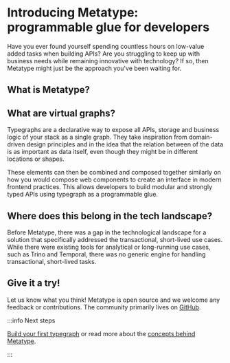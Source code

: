 
# Introducing Metatype: programmable glue for developers

Have you ever found yourself spending countless hours on low-value added tasks when building APIs? Are you struggling to keep up with business needs while remaining innovative with technology? If so, then Metatype might just be the approach you've been waiting for.

## What is Metatype?

<Metatype />

## What are virtual graphs?

Typegraphs are a declarative way to expose all APIs, storage and business logic of your stack as a single graph. They take inspiration from domain-driven design principles and in the idea that the relation between of the data is as important as data itself, even though they might be in different locations or shapes.

These elements can then be combined and composed together similarly on how you would compose web components to create an interface in modern frontend practices. This allows developers to build modular and strongly typed APIs using typegraph as a programmable glue.

## Where does this belong in the tech landscape?

Before Metatype, there was a gap in the technological landscape for a solution that specifically addressed the transactional, short-lived use cases. While there were existing tools for analytical or long-running use cases, such as Trino and Temporal, there was no generic engine for handling transactional, short-lived tasks.

<CompareLandscape />

## Give it a try!

Let us know what you think! Metatype is open source and we welcome any feedback or contributions. The community primarily lives on [GitHub](https://github.com/metatypedev/metatype).

:::info Next steps

[Build your first typegraph](/docs/tutorials/getting-started) or read more about the [concepts behind Metatype](/docs/concepts/overview).

:::
